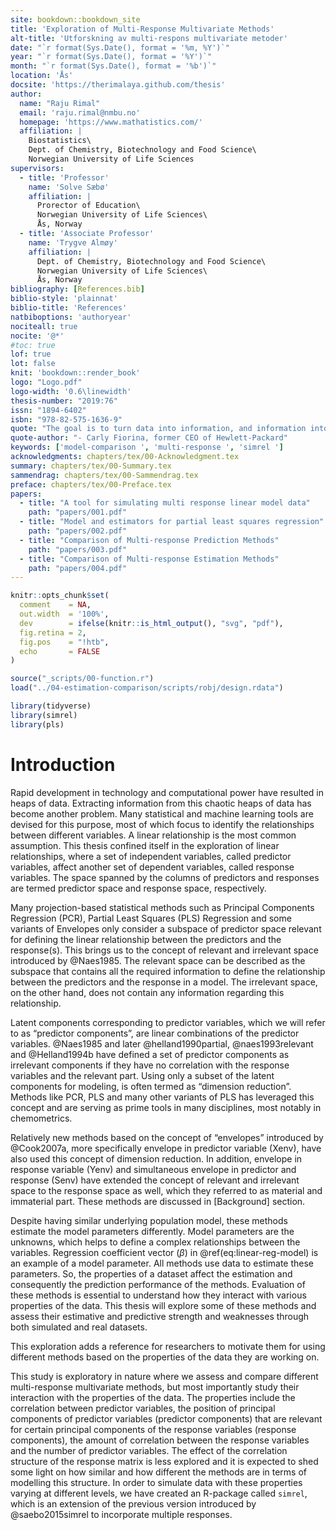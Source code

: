 ```yaml
---
site: bookdown::bookdown_site
title: 'Exploration of Multi-Response Multivariate Methods'
alt-title: 'Utforskning av multi-respons multivariate metoder'
date: "`r format(Sys.Date(), format = '%m, %Y')`"
year: "`r format(Sys.Date(), format = '%Y')`"
month: "`r format(Sys.Date(), format = '%b')`"
location: 'Ås'
docsite: 'https://therimalaya.github.com/thesis'
author:
  name: "Raju Rimal"
  email: 'raju.rimal@nmbu.no'
  homepage: 'https://www.mathatistics.com/'
  affiliation: |
    Biostatistics\
    Dept. of Chemistry, Biotechnology and Food Science\
    Norwegian University of Life Sciences
supervisors:
  - title: 'Professor'
    name: 'Solve Sæbø'
    affiliation: |
      Prorector of Education\
      Norwegian University of Life Sciences\
      Ås, Norway
  - title: 'Associate Professor'
    name: 'Trygve Almøy'
    affiliation: |
      Dept. of Chemistry, Biotechnology and Food Science\
      Norwegian University of Life Sciences\
      Ås, Norway
bibliography: [References.bib]
biblio-style: 'plainnat'
biblio-title: 'References'
natbiboptions: 'authoryear'
nociteall: true
nocite: '@*'
#toc: true
lof: true
lot: false
knit: 'bookdown::render_book'
logo: "Logo.pdf"
logo-width: '0.6\linewidth'
thesis-number: "2019:76"
issn: "1894-6402"
isbn: "978-82-575-1636-9"
quote: "The goal is to turn data into information, and information into insight."
quote-author: "- Carly Fiorina, former CEO of Hewlett-Packard"
keywords: ['model-comparison ', 'multi-response ', 'simrel ']
acknowledgments: chapters/tex/00-Acknowledgment.tex
summary: chapters/tex/00-Summary.tex
sammendrag: chapters/tex/00-Sammendrag.tex
preface: chapters/tex/00-Preface.tex
papers:
  - title: "A tool for simulating multi response linear model data"
    path: "papers/001.pdf"
  - title: "Model and estimators for partial least squares regression"
    path: "papers/002.pdf"
  - title: "Comparison of Multi-response Prediction Methods"
    path: "papers/003.pdf"
  - title: "Comparison of Multi-response Estimation Methods"
    path: "papers/004.pdf"
---
```



```r
knitr::opts_chunk$set(
  comment    = NA,
  out.width  = '100%',
  dev        = ifelse(knitr::is_html_output(), "svg", "pdf"),
  fig.retina = 2,
  fig.pos    = "!htb",
  echo       = FALSE
)
```

```r
source("_scripts/00-function.r")
load("../04-estimation-comparison/scripts/robj/design.rdata")
```

```r
library(tidyverse)
library(simrel)
library(pls)
```

# Introduction #

Rapid development in technology and computational power have resulted in heaps of data. Extracting information from this chaotic heaps of data has become another problem. Many statistical and machine learning tools are devised for this purpose, most of which focus to identify the relationships between different variables. A linear relationship is the most common assumption. This thesis confined itself in the exploration of linear relationships, where a set of independent variables, called predictor variables, affect another set of dependent variables, called response variables. The space spanned by the columns of predictors and responses are termed predictor space and response space, respectively. 

Many projection-based statistical methods such as Principal Components Regression (PCR), Partial Least Squares (PLS) Regression and some variants of Envelopes only consider a subspace of predictor space relevant for defining the linear relationship between the predictors and the response(s). This brings us to the concept of relevant and irrelevant space introduced by @Naes1985. The relevant space can be described as the subspace that contains all the required information to define the relationship between the predictors and the response in a model. The irrelevant space, on the other hand, does not contain any information regarding this relationship. 

Latent components corresponding to predictor variables, which we will refer to as "predictor components", are linear combinations of the predictor variables. @Naes1985 and later @helland1990partial, @naes1993relevant and @Helland1994b have defined a set of predictor components as irrelevant components if they have no correlation with the response variables and the relevant part. Using only a subset of the latent components for modeling, is often termed as "dimension reduction". Methods like PCR, PLS and many other variants of PLS has leveraged this concept and are serving as prime tools in many disciplines, most notably in chemometrics.

Relatively new methods based on the concept of "envelopes" introduced by @Cook2007a, more specifically envelope in predictor variable (Xenv), have also used this concept of dimension reduction. In addition, envelope in response variable (Yenv) and simultaneous envelope in predictor and response (Senv) have extended the concept of relevant and irrelevant space to the response space as well, which they referred to as material and immaterial part. These methods are discussed in [Background] section.

Despite having similar underlying population model, these methods estimate the model parameters differently. Model parameters are the unknowns, which helps to define a complex relationships between the variables. Regression coefficient vector $(\beta)$ in \@ref(eq:linear-reg-model) is an example of a model parameter. All methods use data to estimate these parameters. So, the properties of a dataset affect the estimation and consequently the prediction performance of the methods. Evaluation of these methods is essential to understand how they interact with various properties of the data. This thesis will explore some of these methods and assess their estimative and predictive strength and weaknesses through both simulated and real datasets.

This exploration adds a reference for researchers to motivate them for using different methods based on the properties of the data they are working on.

This study is exploratory in nature where we assess and compare different multi-response multivariate methods, but most importantly study their interaction with the properties of the data. The properties include the correlation between predictor variables, the position of principal components of predictor variables (predictor components) that are relevant for certain principal components of the response variables (response components), the amount of correlation between the response variables and the number of predictor variables. The effect of the correlation structure of the response matrix is less explored and it is expected to shed some light on how similar and how different the methods are in terms of modelling this structure. In order to simulate data with these properties varying at different levels, we have created an R-package called `simrel`, which is an extension of the previous version introduced by @saebo2015simrel to incorporate multiple responses.

